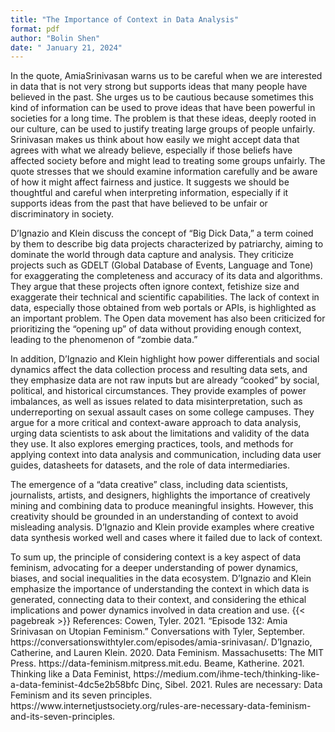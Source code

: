 ```yaml
---
title: "The Importance of Context in Data Analysis"
format: pdf
author: "Bolin Shen"
date: " January 21, 2024"
---
```


In the quote, AmiaSrinivasan warns us to be careful when we are interested in data that is not very strong but supports ideas that many people have believed in the past. She urges us to be cautious because sometimes this kind of information can be used to prove ideas that have been powerful in societies for a long time. The problem is that these ideas, deeply rooted in our culture, can be used to justify treating large groups of people unfairly. Srinivasan makes us think about how easily we might accept data that agrees with what we already believe, especially if those beliefs have affected society before and might lead to treating some groups unfairly. The quote stresses that we should examine information carefully and be aware of how it might affect fairness and justice. It suggests we should be thoughtful and careful when interpreting information, especially if it supports ideas from the past that have believed to be unfair or discriminatory in society.

D'Ignazio and Klein discuss the concept of "Big Dick Data," a term coined by them to describe big data projects characterized by patriarchy, aiming to dominate the world through data capture and analysis. They criticize projects such as GDELT (Global Database of Events, Language and Tone) for exaggerating the completeness and accuracy of its data and algorithms. They argue that these projects often ignore context, fetishize size and exaggerate their technical and scientific capabilities. The lack of context in data, especially those obtained from web portals or APIs, is highlighted as an important problem. The Open data movement has also been criticized for prioritizing the "opening up" of data without providing enough context, leading to the phenomenon of "zombie data."

In addition, D'Ignazio and Klein highlight how power differentials and social dynamics affect the data collection process and resulting data sets, and they emphasize data are not raw inputs but are already "cooked" by social, political, and historical circumstances. They provide examples of power imbalances, as well as issues related to data misinterpretation, such as underreporting on sexual assault cases on some college campuses. They argue for a more critical and context-aware approach to data analysis, urging data scientists to ask about the limitations and validity of the data they use. It also explores emerging practices, tools, and methods for applying context into data analysis and communication, including data user guides, datasheets for datasets, and the role of data intermediaries. 

The emergence of a "data creative" class, including data scientists, journalists, artists, and designers, highlights the importance of creatively mining and combining data to produce meaningful insights. However, this creativity should be grounded in an understanding of context to avoid misleading analysis. D'Ignazio and Klein provide examples where creative data synthesis worked well and cases where it failed due to lack of context.

To sum up, the principle of considering context is a key aspect of data feminism, advocating for a deeper understanding of power dynamics, biases, and social inequalities in the data ecosystem. D'Ignazio and Klein emphasize the importance of understanding the context in which data is generated, connecting data to their context, and considering the ethical implications and power dynamics involved in data creation and use.
{{< pagebreak >}}
References:
Cowen, Tyler. 2021. “Episode 132: Amia Srinivasan on Utopian Feminism.” Conversations with Tyler, September. https://conversationswithtyler.com/episodes/amia-srinivasan/.
D’Ignazio, Catherine, and Lauren Klein. 2020. Data Feminism. Massachusetts: The MIT Press. https://data-feminism.mitpress.mit.edu.
Beame, Katherine. 2021. Thinking like a Data Feminist, https://medium.com/ihme-tech/thinking-like-a-data-feminist-4dc5e2b58bfc
Dinç, Sibel. 2021. Rules are necessary: Data Feminism and its seven principles. https://www.internetjustsociety.org/rules-are-necessary-data-feminism-and-its-seven-principles.